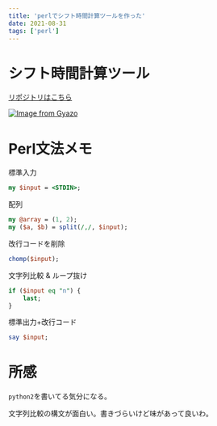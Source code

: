 ```yaml
---
title: 'perlでシフト時間計算ツールを作った'
date: 2021-08-31
tags: ['perl']
---
```


# シフト時間計算ツール

[リポジトリはこちら](https://github.com/FukeKazki/time_parser_for_perl)

[![Image from Gyazo](https://i.gyazo.com/a3f9cdb37cb12d1d27697e313d16332f.png)](https://gyazo.com/a3f9cdb37cb12d1d27697e313d16332f)

# Perl文法メモ

標準入力

```perl
my $input = <STDIN>;
```

配列

```perl
my @array = (1, 2);
my ($a, $b) = split(/,/, $input);
```

改行コードを削除

```perl
chomp($input);
```

文字列比較 & ループ抜け

```perl
if ($input eq "n") {
	last;
}
```

標準出力+改行コード

```perl
say $input;
```

# 所感

`python2`を書いてる気分になる。

文字列比較の構文が面白い。書きづらいけど味があって良いわ。
